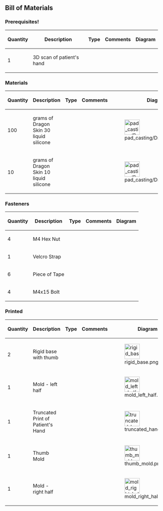 == Bill of Materials ==

=== Prerequisites! ===
{| class="wikitable sortable" border="1"
|-
! scope="col" | Quantity
! scope="col" | Description
! scope="col" | Type
! scope="col" class="unsortable" | Comments
! scope="col" class="unsortable" | Diagram
|-
| 1 || 3D scan of patient's hand ||  ||  ||
|}

=== Materials ===
{| class="wikitable sortable" border="1"
|-
! scope="col" | Quantity
! scope="col" | Description
! scope="col" | Type
! scope="col" class="unsortable" | Comments
! scope="col" class="unsortable" | Diagram
|-
| 100 || grams of Dragon Skin 30 liquid silicone ||  ||  || [[File:pad_casting/DragonSkin.jpg|50px]]
|-
| 10 || grams of Dragon Skin 10 liquid silicone ||  ||  || [[File:pad_casting/DragonSkin.jpg|50px]]
|}

=== Fasteners ===
{| class="wikitable sortable" border="1"
|-
! scope="col" | Quantity
! scope="col" | Description
! scope="col" | Type
! scope="col" class="unsortable" | Comments
! scope="col" class="unsortable" | Diagram
|-
| 4 || M4 Hex Nut ||  ||  ||
|-
| 1 || Velcro Strap ||  ||  ||
|-
| 6 || Piece of Tape ||  ||  ||
|-
| 4 || M4x15 Bolt ||  ||  ||
|}

=== Printed ===
{| class="wikitable sortable" border="1"
|-
! scope="col" | Quantity
! scope="col" | Description
! scope="col" | Type
! scope="col" class="unsortable" | Comments
! scope="col" class="unsortable" | Diagram
|-
| 2 || Rigid base with thumb ||  ||  || [[File:rigid_base.png|50px]]
|-
| 1 || Mold - left half ||  ||  || [[File:mold_left_half.png|50px]]
|-
| 1 || Truncated Print of Patient's Hand ||  ||  || [[File:truncated_hand.png|50px]]
|-
| 1 || Thumb Mold ||  ||  || [[File:thumb_mold.png|50px]]
|-
| 1 || Mold - right half ||  ||  || [[File:mold_right_half.png|50px]]
|}
